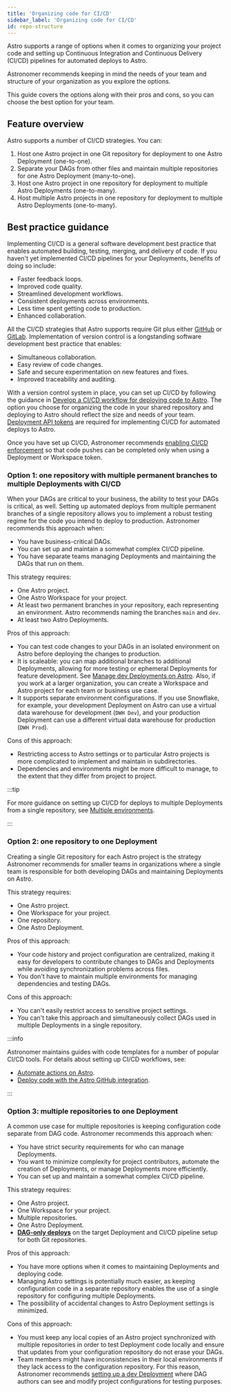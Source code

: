 ```yaml
---
title: 'Organizing code for CI/CD'
sidebar_label: 'Organizing code for CI/CD'
id: repo-structure
---
```



Astro supports a range of options when it comes to organizing your project code and setting up Continuous Integration and Continuous Delivery (CI/CD) pipelines for automated deploys to Astro. 

Astronomer recommends keeping in mind the needs of your team and structure of your organization as you explore the options.

This guide covers the options along with their pros and cons, so you can choose the best option for your team.

## Feature overview

Astro supports a number of CI/CD strategies. You can:
1. Host one Astro project in one Git repository for deployment to one Astro Deployment (one-to-one).
2. Separate your DAGs from other files and maintain multiple repositories for one Astro Deployment (many-to-one).
3. Host one Astro project in one repository for deployment to multiple Astro Deployments (one-to-many).
4. Host multiple Astro projects in one repository for deployment to multiple Astro Deployments (one-to-many).

## Best practice guidance

Implementing CI/CD is a general software development best practice that enables automated building, testing, merging, and delivery of code. If you haven't yet implemented CI/CD pipelines for your Deployments, benefits of doing so include:
- Faster feedback loops.
- Improved code quality.
- Streamlined development workflows.
- Consistent deployments across environments.
- Less time spent getting code to production.
- Enhanced collaboration.

All the CI/CD strategies that Astro supports require Git plus either [GitHub](https://github.com/) or [GitLab](https://about.gitlab.com/). Implementation of version control is a longstanding software development best practice that enables:
- Simultaneous collaboration.
- Easy review of code changes.
- Safe and secure experimentation on new features and fixes.
- Improved traceability and auditing.

With a version control system in place, you can set up CI/CD by following the guidance in [Develop a CI/CD workflow for deploying code to Astro](https://astronomer.io/docs/astro/set-up-ci-cd). The option you choose for organizing the code in your shared repository and deploying to Astro should reflect the size and needs of your team. [Deployment API tokens](https://www.astronomer.io/docs/astro/deployment-api-tokens) are required for implementing CI/CD for automated deploys to Astro. 

Once you have set up CI/CD, Astronomer recommends [enabling CI/CD enforcement](https://www.astronomer.io/docs/astro/set-up-ci-cd#enforce-cicd) so that code pushes can be completed only when using a Deployment or Workspace token.

### Option 1: one repository with multiple permanent branches to multiple Deployments with CI/CD

<MostCommonBadge/>

When your DAGs are critical to your business, the ability to test your DAGs is critical, as well. Setting up automated deploys from multiple permanent branches of a single repository allows you to implement a robust testing regime for the code you intend to deploy to production. Astronomer recommends this approach when:
- You have business-critical DAGs.
- You can set up and maintain a somewhat complex CI/CD pipeline.
- You have separate teams managing Deployments and maintaining the DAGs that run on them.

This strategy requires:
- One Astro project.
- One Astro Workspace for your project.
- At least two permanent branches in your repository, each representing an environment. Astro recommends naming the branches `main` and `dev`.
- At least two Astro Deployments.

Pros of this approach:
- You can test code changes to your DAGs in an isolated environment on Astro before deploying the changes to production.
- It is scaleable: you can map additional branches to additional Deployments, allowing for more testing or ephemeral Deployments for feature development. See [Manage dev Deployments on Astro](manage-dev-deployments). Also, if you work at a larger organization, you can create a Workspace and Astro project for each team or business use case.
- It supports separate environment configurations. If you use Snowflake, for example, your development Deployment on Astro can use a virtual data warehouse for development (`DWH Dev`), and your production Deployment can use a different virtual data warehouse for production (`DWH Prod`).

Cons of this approach:
- Restricting access to Astro settings or to particular Astro projects is more complicated to implement and maintain in subdirectories.
- Dependencies and environments might be more difficult to manage, to the extent that they differ from project to project.

:::tip

For more guidance on setting up CI/CD for deploys to multiple Deployments from a single repository, see [Multiple environments](https://www.astronomer.io/docs/astro/set-up-ci-cd#multiple-environments).

:::

### Option 2: one repository to one Deployment

Creating a single Git repository for each Astro project is the strategy Astronomer recommends for smaller teams in organizations where a single team is responsible for both developing DAGs and maintaining Deployments on Astro.

This strategy requires:
- One Astro project.
- One Workspace for your project.
- One repository.
- One Astro Deployment.

Pros of this approach:
- Your code history and project configuration are centralized, making it easy for developers to contribute changes to DAGs and Deployments while avoiding synchronization problems across files.
- You don't have to maintain multiple environments for managing dependencies and testing DAGs.

Cons of this approach:
- You can't easily restrict access to sensitive project settings.
- You can't take this approach and simultaneously collect DAGs used in multiple Deployments in a single repository.

:::info 

Astronomer maintains guides with code templates for a number of popular CI/CD tools. For details about setting up CI/CD workflows, see:

- [Automate actions on Astro](https://www.astronomer.io/docs/astro/automation-overview).
- [Deploy code with the Astro GitHub integration](https://www.astronomer.io/docs/astro/deploy-github-integration).

:::

### Option 3: multiple repositories to one Deployment

A common use case for multiple repositories is keeping configuration code separate from DAG code. Astronomer recommends this approach when:
- You have strict security requirements for who can manage Deployments.
- You want to minimize complexity for project contributors, automate the creation of Deployments, or manage Deployments more efficiently.
- You can set up and maintain a somewhat complex CI/CD pipeline.

This strategy requires:
- One Astro project.
- One Workspace for your project.
- Multiple repositories.
- One Astro Deployment.
- [**DAG-only deploys**](https://www.astronomer.io/docs/astro/deploy-dags#enable-or-disable-dag-only-deploys-on-a-deployment) on the target Deployment and CI/CD pipeline setup for both Git repositories.

Pros of this approach:
- You have more options when it comes to maintaining Deployments and deploying code.
- Managing Astro settings is potentially much easier, as keeping configuration code in a separate repository enables the use of a single repository for configuring multiple Deployments.
- The possibility of accidental changes to Astro Deployment settings is minimized.

Cons of this approach:
- You must keep any local copies of an Astro project synchronized with multiple repositories in order to test Deployment code locally and ensure that updates from your configuration repository do not erase your DAGs.
- Team members might have inconsistencies in their local environments if they lack access to the configuration repository. For this reason, Astronomer recommends [setting up a dev Deployment](manage-dev-deployments) where DAG authors can see and modify project configurations for testing purposes.
